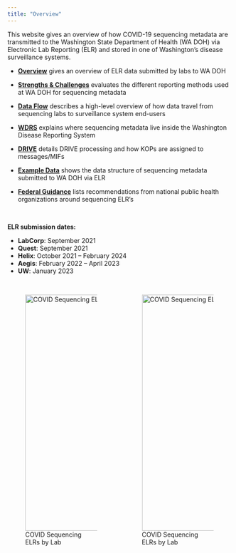 ```yaml
---
title: "Overview"
---
```


This website gives an overview of how COVID-19 sequencing metadata are transmitted to the Washington State Department of Health (WA DOH) via Electronic Lab Reporting (ELR) and stored in one of Washington's disease surveillance systems.

-   [**Overview**](index.qmd) gives an overview of ELR data submitted by labs to WA DOH

-   [**Strengths & Challenges**](pages/strengths.qmd) evaluates the different reporting methods used at WA DOH for sequencing metadata

-   [**Data Flow**](pages/flow.qmd) describes a high-level overview of how data travel from sequencing labs to surveillance system end-users

-   [**WDRS**](pages/wdrs.qmd) explains where sequencing metadata live inside the Washington Disease Reporting System

-   [**DRIVE**](pages/drive.qmd) details DRIVE processing and how KOPs are assigned to messages/MIFs

-   [**Example Data**](pages/example.qmd) shows the data structure of sequencing metadata submitted to WA DOH via ELR

-   [**Federal Guidance**](pages/guidance.qmd) lists recommendations from national public health organizations around sequencing ELR's

\

**ELR submission dates:**

-   **LabCorp**: September 2021
-   **Quest**: September 2021
-   **Helix**: October 2021 -- February 2024
-   **Aegis**: February 2022 -- April 2023
-   **UW**: January 2023
\
\

::: columns
::: column
![COVID Sequencing ELRs by Lab](images/elr_submission_counts.png){fig-align="left" width="530"}
:::

::: column
![COVID Sequencing ELRs by Lab](images/elr_submission_counts_cumulative_line.gif){fig-align="right" width="530"}
:::
:::
